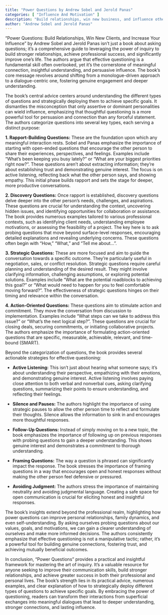 ```yaml
---
title: "Power Questions by Andrew Sobel and Jerold Panas"
categories: [ "Influence And Motivation" ]
description: "Build relationships, win new business, and influence others"
author: "Andrew Sobel and Jerold Panas"
---
```

"Power Questions: Build Relationships, Win New Clients, and Increase Your Influence" by Andrew Sobel and Jerold Panas isn't just a book about asking questions; it's a comprehensive guide to leveraging the power of inquiry to build stronger relationships, achieve professional success, and significantly improve one's life.  The authors argue that effective questioning is a fundamental skill often overlooked, yet it's the cornerstone of meaningful connection, insightful understanding, and persuasive influence.  The book's core message revolves around shifting from a monologue-driven approach to a dialogue-centric one, fostering genuine engagement and deeper understanding.

The book's central advice centers around understanding the different types of questions and strategically deploying them to achieve specific goals.  It dismantles the misconception that only assertive or dominant personalities can wield influence, emphasizing that thoughtful questioning is a more powerful tool for persuasion and connection than any forceful statement.  The authors categorize questions into several key types, each serving a distinct purpose:

**1. Rapport-Building Questions:** These are the foundation upon which any meaningful interaction rests.  Sobel and Panas emphasize the importance of starting with open-ended questions that encourage the other person to share their experiences, perspectives, and feelings. Examples include "What's been keeping you busy lately?" or "What are your biggest priorities right now?".  These questions aren't about extracting information; they're about establishing trust and demonstrating genuine interest.  The focus is on active listening, reflecting back what the other person says, and showing empathy.  This initial phase builds rapport and sets the stage for deeper, more productive conversations.

**2. Discovery Questions:** Once rapport is established, discovery questions delve deeper into the other person's needs, challenges, and aspirations. These questions are crucial for understanding the context, uncovering hidden issues, and identifying opportunities for collaboration or assistance.  The book provides numerous examples tailored to various professional contexts, such as identifying client needs, understanding employee motivations, or assessing the feasibility of a project.  The key here is to ask probing questions that move beyond surface-level responses, encouraging detailed explanations and revealing underlying concerns.  These questions often begin with "How," "What," and "Tell me about...".

**3. Strategic Questions:** These are more focused and aim to guide the conversation towards a specific outcome.  They're particularly useful in negotiation, sales, or conflict resolution.  Strategic questions require careful planning and understanding of the desired result. They might involve clarifying information, challenging assumptions, or exploring potential solutions. Examples include "What are the potential roadblocks to achieving this goal?" or "What would need to happen for you to feel comfortable moving forward?".  The effectiveness of strategic questions hinges on their timing and relevance within the conversation.

**4. Action-Oriented Questions:** These questions aim to stimulate action and commitment. They move the conversation from discussion to implementation.  Examples include "What steps can we take to address this issue?" or "What's the next logical step?". These questions are crucial for closing deals, securing commitments, or initiating collaborative projects.  The authors emphasize the importance of formulating action-oriented questions that are specific, measurable, achievable, relevant, and time-bound (SMART).


Beyond the categorization of questions, the book provides several actionable strategies for effective questioning:

* **Active Listening:**  This isn't just about hearing what someone says; it's about understanding their perspective, empathizing with their emotions, and demonstrating genuine interest. Active listening involves paying close attention to both verbal and nonverbal cues, asking clarifying questions, summarizing their points to ensure understanding, and reflecting their feelings.

* **Silence and Pauses:**  The authors highlight the importance of using strategic pauses to allow the other person time to reflect and formulate their thoughts.  Silence allows the information to sink in and encourages more thoughtful responses.

* **Follow-Up Questions:**  Instead of simply moving on to a new topic, the book emphasizes the importance of following up on previous responses with probing questions to gain a deeper understanding.  This shows genuine interest and demonstrates a commitment to thorough understanding.

* **Framing Questions:**  The way a question is phrased can significantly impact the response.  The book stresses the importance of framing questions in a way that encourages open and honest responses without making the other person feel defensive or pressured.

* **Avoiding Judgment:**  The authors stress the importance of maintaining neutrality and avoiding judgmental language.  Creating a safe space for open communication is crucial for eliciting honest and insightful responses.


The book's insights extend beyond the professional realm, highlighting how power questions can improve personal relationships, family dynamics, and even self-understanding.  By asking ourselves probing questions about our values, goals, and motivations, we can gain a clearer understanding of ourselves and make more informed decisions.  The authors consistently emphasize that effective questioning is not a manipulative tactic; rather, it's a powerful tool for building genuine connections, fostering trust, and achieving mutually beneficial outcomes.

In conclusion, "Power Questions" provides a practical and insightful framework for mastering the art of inquiry.  It's a valuable resource for anyone seeking to improve their communication skills, build stronger relationships, and achieve greater success in both their professional and personal lives.  The book's strength lies in its practical advice, numerous examples, and clear explanation of how to strategically deploy different types of questions to achieve specific goals.  By embracing the power of questioning, readers can transform their interactions from superficial exchanges into meaningful dialogues that lead to deeper understanding, stronger connections, and lasting influence.

